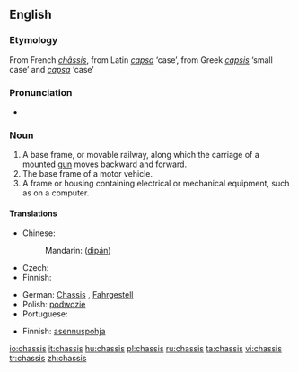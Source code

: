 {{also|Chassis|châssis}}
==English==

===Etymology===
From French ''[[châssis]]'', from Latin ''[[capsa]]'' ‘case’, from Greek ''[[capsis]]'' ‘small case’ and ''[[capsa]]'' ‘case’

===Pronunciation===
* {{IPA|/ˈʃæsi/}}
*: {{rhymes|æsi}}

===Noun===
{{en-noun|chassis}}

# A base frame, or movable railway, along which the carriage of a mounted [[gun]] moves backward and forward.
# The base frame of a motor vehicle.
# A frame or housing containing electrical or mechanical equipment, such as on a computer.

====Translations====
{{trans-top|A base frame, or movable railway}}
{{trans-mid}}
{{trans-bottom}}

{{trans-top|base frame of motor vehicle}}
* Chinese:
*: Mandarin: {{zh-ts|底盤|底盘}} ([[dìpán]])
* Czech: {{t-|cs|podvozek|m}}
* Finnish: {{t-|fi|alusta}}
{{trans-mid}}
* German: [[Chassis]] {{n}}, [[Fahrgestell]] {{n}}
* Polish: [[podwozie]] {{n}}
* Portuguese: {{t-|pt|chassi|m}}
{{trans-bottom}}

{{trans-top|A frame or housing containing electrical or mechanical equipment}}
* Finnish: [[asennuspohja]]
{{trans-mid}}
{{trans-bottom}}

[[io:chassis]]
[[it:chassis]]
[[hu:chassis]]
[[pl:chassis]]
[[ru:chassis]]
[[ta:chassis]]
[[vi:chassis]]
[[tr:chassis]]
[[zh:chassis]]
